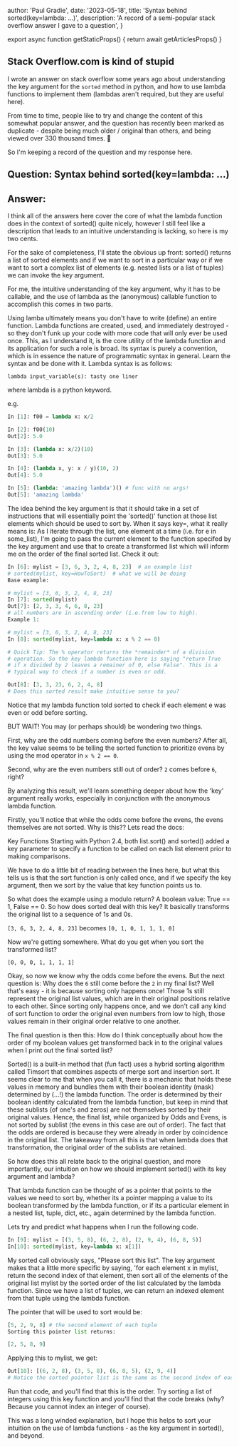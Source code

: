 
  author: 'Paul Gradie',
  date: '2023-05-18',
  title: 'Syntax behind sorted(key=lambda: ...)',
  description: 'A record of a semi-popular stack overflow answer I gave to a question',
}

export async function getStaticProps() {
  return await getArticlesProps()
}


## Stack Overflow.com is kind of stupid

I wrote an answer on stack overflow some years ago about understanding the key argument for the `sorted` method in python, and how to use lambda functions to implement them (lambdas aren't required, but they are useful here).

From time to time, people like to try and change the content of this somewhat popular answer, and the question has recently been marked as duplicate - despite being much older / original than others, and being viewed over 330 thousand times. 🤷

So I'm keeping a record of the question and my response here.


## Question: Syntax behind sorted(key=lambda: ...)

## Answer:

I think all of the answers here cover the core of what the lambda function does in the context of sorted() quite nicely, however I still feel like a description that leads to an intuitive understanding is lacking, so here is my two cents.

For the sake of completeness, I'll state the obvious up front: sorted() returns a list of sorted elements and if we want to sort in a particular way or if we want to sort a complex list of elements (e.g. nested lists or a list of tuples) we can invoke the key argument.

For me, the intuitive understanding of the key argument, why it has to be callable, and the use of lambda as the (anonymous) callable function to accomplish this comes in two parts.

Using lamba ultimately means you don't have to write (define) an entire function. Lambda functions are created, used, and immediately destroyed - so they don't funk up your code with more code that will only ever be used once. This, as I understand it, is the core utility of the lambda function and its application for such a role is broad. Its syntax is purely a convention, which is in essence the nature of programmatic syntax in general. Learn the syntax and be done with it.
Lambda syntax is as follows:

`lambda input_variable(s): tasty one liner`

where lambda is a python keyword.

e.g.
```python
In [1]: f00 = lambda x: x/2

In [2]: f00(10)
Out[2]: 5.0

In [3]: (lambda x: x/2)(10)
Out[3]: 5.0

In [4]: (lambda x, y: x / y)(10, 2)
Out[4]: 5.0

In [5]: (lambda: 'amazing lambda')() # func with no args!
Out[5]: 'amazing lambda'
```

The idea behind the key argument is that it should take in a set of instructions that will essentially point the 'sorted()' function at those list elements which should be used to sort by. When it says key=, what it really means is: As I iterate through the list, one element at a time (i.e. for e in some_list), I'm going to pass the current element to the function specifed by the key argument and use that to create a transformed list which will inform me on the order of the final sorted list.
Check it out:

```python
In [6]: mylist = [3, 6, 3, 2, 4, 8, 23]  # an example list
# sorted(mylist, key=HowToSort)  # what we will be doing
Base example:

# mylist = [3, 6, 3, 2, 4, 8, 23]
In [7]: sorted(mylist)
Out[7]: [2, 3, 3, 4, 6, 8, 23]
# all numbers are in ascending order (i.e.from low to high).
Example 1:

# mylist = [3, 6, 3, 2, 4, 8, 23]
In [8]: sorted(mylist, key=lambda x: x % 2 == 0)

# Quick Tip: The % operator returns the *remainder* of a division
# operation. So the key lambda function here is saying "return True
# if x divided by 2 leaves a remainer of 0, else False". This is a
# typical way to check if a number is even or odd.

Out[8]: [3, 3, 23, 6, 2, 4, 8]
# Does this sorted result make intuitive sense to you?
```

Notice that my lambda function told sorted to check if each element e was even or odd before sorting.

BUT WAIT! You may (or perhaps should) be wondering two things.

First, why are the odd numbers coming before the even numbers? After all, the key value seems to be telling the sorted function to prioritize evens by using the mod operator in `x % 2 == 0`.

Second, why are the even numbers still out of order? `2` comes before `6`, right?

By analyzing this result, we'll learn something deeper about how the 'key' argument really works, especially in conjunction with the anonymous lambda function.

Firstly, you'll notice that while the odds come before the evens, the evens themselves are not sorted. Why is this?? Lets read the docs:

Key Functions Starting with Python 2.4, both list.sort() and sorted() added a key parameter to specify a function to be called on each list element prior to making comparisons.

We have to do a little bit of reading between the lines here, but what this tells us is that the sort function is only called once, and if we specify the key argument, then we sort by the value that key function points us to.

So what does the example using a modulo return? A boolean value: True == 1, False == 0. So how does sorted deal with this key? It basically transforms the original list to a sequence of 1s and 0s.

`[3, 6, 3, 2, 4, 8, 23]` becomes `[0, 1, 0, 1, 1, 1, 0]`

Now we're getting somewhere. What do you get when you sort the transformed list?

`[0, 0, 0, 1, 1, 1, 1]`

Okay, so now we know why the odds come before the evens. But the next question is: Why does the `6` still come before the `2` in my final list? Well that's easy - it is because sorting only happens once! Those 1s still represent the original list values, which are in their original positions relative to each other. Since sorting only happens once, and we don't call any kind of sort function to order the original even numbers from low to high, those values remain in their original order relative to one another.

The final question is then this: How do I think conceptually about how the order of my boolean values get transformed back in to the original values when I print out the final sorted list?

Sorted() is a built-in method that (fun fact) uses a hybrid sorting algorithm called Timsort that combines aspects of merge sort and insertion sort. It seems clear to me that when you call it, there is a mechanic that holds these values in memory and bundles them with their boolean identity (mask) determined by (...!) the lambda function. The order is determined by their boolean identity calculated from the lambda function, but keep in mind that these sublists (of one's and zeros) are not themselves sorted by their original values. Hence, the final list, while organized by Odds and Evens, is not sorted by sublist (the evens in this case are out of order). The fact that the odds are ordered is because they were already in order by coincidence in the original list. The takeaway from all this is that when lambda does that transformation, the original order of the sublists are retained.

So how does this all relate back to the original question, and more importantly, our intuition on how we should implement sorted() with its key argument and lambda?

That lambda function can be thought of as a pointer that points to the values we need to sort by, whether its a pointer mapping a value to its boolean transformed by the lambda function, or if its a particular element in a nested list, tuple, dict, etc., again determined by the lambda function.

Lets try and predict what happens when I run the following code.

```python
In [9]: mylist = [(3, 5, 8), (6, 2, 8), (2, 9, 4), (6, 8, 5)]
In[10]: sorted(mylist, key=lambda x: x[1])
```

My sorted call obviously says, "Please sort this list". The key argument makes that a little more specific by saying, 'for each element x in mylist, return the second index of that element, then sort all of the elements of the original list mylist by the sorted order of the list calculated by the lambda function. Since we have a list of tuples, we can return an indexed element from that tuple using the lambda function.

The pointer that will be used to sort would be:

```python
[5, 2, 9, 8] # the second element of each tuple
Sorting this pointer list returns:

[2, 5, 8, 9]
```

Applying this to mylist, we get:

```python
Out[10]: [(6, 2, 8), (3, 5, 8), (6, 8, 5), (2, 9, 4)]
# Notice the sorted pointer list is the same as the second index of each tuple in this final list
```

Run that code, and you'll find that this is the order. Try sorting a list of integers using this key function and you'll find that the code breaks (why? Because you cannot index an integer of course).

This was a long winded explanation, but I hope this helps to sort your intuition on the use of lambda functions - as the key argument in sorted(), and beyond.